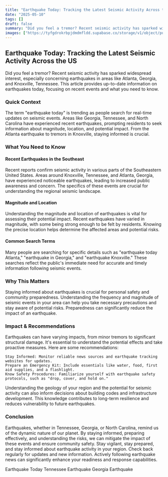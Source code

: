 ```yaml
---
title: "Earthquake Today: Tracking the Latest Seismic Activity Across the US"
date: "2025-05-10"
tags: []
draft: false
summary: "Did you feel a tremor? Recent seismic activity has sparked widespread interest, especially concerning earthquakes in areas like Atlanta, Georgia, and Knoxville, Tennessee. This article provides up-to-date information on earthquakes today, focusing on recent events and what you need to know."
images: ["https://tyfgdrokrbpjdmdmfldd.supabase.co/storage/v1/object/public/image/2025-05-10-15-47-03-532+02-00.jpg"]
---
```




## Earthquake Today: Tracking the Latest Seismic Activity Across the US

Did you feel a tremor? Recent seismic activity has sparked widespread interest, especially concerning earthquakes in areas like Atlanta, Georgia, and Knoxville, Tennessee. This article provides up-to-date information on earthquakes today, focusing on recent events and what you need to know.

### Quick Context

The term "earthquake today" is trending as people search for real-time updates on seismic events. Areas like Georgia, Tennessee, and North Carolina have experienced recent earthquakes, prompting residents to seek information about magnitude, location, and potential impact. From the Atlanta earthquake to tremors in Knoxville, staying informed is crucial.

### What You Need to Know

#### Recent Earthquakes in the Southeast

Recent reports confirm seismic activity in various parts of the Southeastern United States. Areas around Knoxville, Tennessee, and Atlanta, Georgia, have experienced noticeable earthquakes, leading to increased public awareness and concern. The specifics of these events are crucial for understanding the regional seismic landscape.

#### Magnitude and Location

Understanding the magnitude and location of earthquakes is vital for assessing their potential impact. Recent earthquakes have varied in magnitude, with some being strong enough to be felt by residents. Knowing the precise location helps determine the affected areas and potential risks.

#### Common Search Terms

Many people are searching for specific details such as "earthquake today Atlanta," "earthquake in Georgia," and "earthquake Knoxville." These searches reflect the public's immediate need for accurate and timely information following seismic events.

### Why This Matters

Staying informed about earthquakes is crucial for personal safety and community preparedness. Understanding the frequency and magnitude of seismic events in your area can help you take necessary precautions and stay aware of potential risks. Preparedness can significantly reduce the impact of an earthquake.

### Impact & Recommendations

Earthquakes can have varying impacts, from minor tremors to significant structural damage. It's essential to understand the potential effects and take proactive measures. Here are some recommendations:

    Stay Informed: Monitor reliable news sources and earthquake tracking websites for updates.
    Prepare an Emergency Kit: Include essentials like water, food, first aid supplies, and a flashlight.
    Know Safety Procedures: Familiarize yourself with earthquake safety protocols, such as "drop, cover, and hold on."

Understanding the geology of your region and the potential for seismic activity can also inform decisions about building codes and infrastructure development. This knowledge contributes to long-term resilience and reduces vulnerability to future earthquakes.

### Conclusion

Earthquakes, whether in Tennessee, Georgia, or North Carolina, remind us of the dynamic nature of our planet. By staying informed, preparing effectively, and understanding the risks, we can mitigate the impact of these events and ensure community safety. Stay vigilant, stay prepared, and stay informed about earthquake activity in your region. Check back regularly for updates and new information. Actively following earthquake news can significantly enhance your readiness and response capabilities.

Earthquake Today
Tennessee Earthquake
Georgia Earthquake
